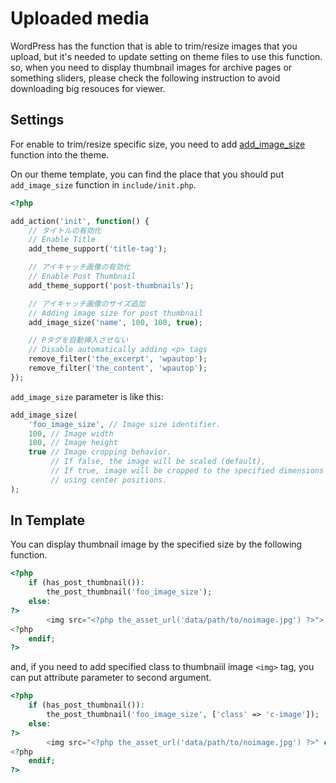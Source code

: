 # Uploaded media

WordPress has the function that is able to trim/resize images that you upload, but it's needed to update setting on theme files to use this function. so, when you need to display thumbnail images for archive pages or something sliders, please check the following instruction to avoid downloading big resouces for viewer.

## Settings

For enable to trim/resize specific size, you need to add [add_image_size](https://developer.wordpress.org/reference/functions/add_image_size/) function into the theme.

On our theme template, you can find the place that you should put `add_image_size` function in `include/init.php`.

```php
<?php

add_action('init', function() {
    // タイトルの有効化
    // Enable Title
    add_theme_support('title-tag');

    // アイキャッチ画像の有効化
    // Enable Post Thumbnail
    add_theme_support('post-thumbnails');

    // アイキャッチ画像のサイズ追加
    // Adding image size for post thumbnail
    add_image_size('name', 100, 100, true);

    // Pタグを自動挿入させない
    // Disable automatically adding <p> tags
    remove_filter('the_excerpt', 'wpautop');
    remove_filter('the_content', 'wpautop');
});
```

`add_image_size` parameter is like this:

```php
add_image_size(
    'foo_image_size', // Image size identifier.
    100, // Image width
    100, // Image height
    true // Image cropping behavior.
         // If false, the image will be scaled (default),
         // If true, image will be cropped to the specified dimensions
         // using center positions.
);
```

## In Template

You can display thumbnail image by the specified size by the following function.

```php
<?php
    if (has_post_thumbnail()):
        the_post_thumbnail('foo_image_size');
    else:
?>
        <img src="<?php the_asset_url('data/path/to/noimage.jpg') ?>">
<?php
    endif;
?>
```

and, if you need to add specified class to thumbnaiil image `<img>` tag, you can put attribute parameter to second argument.

```php
<?php
    if (has_post_thumbnail()):
        the_post_thumbnail('foo_image_size', ['class' => 'c-image']);
    else:
?>
        <img src="<?php the_asset_url('data/path/to/noimage.jpg') ?>" class="c-image">
<?php
    endif;
?>
```